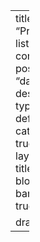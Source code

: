 ---
title: "Projects"
listing:
  contents: posts
  sort: "date desc"
  type: default
  categories: true
page-layout: full
title-block-banner: true


draft: true
---